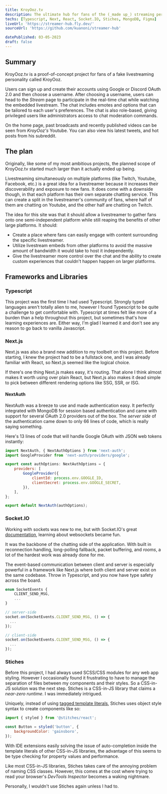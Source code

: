 ```yaml
---
title: KroyOoz.tv
description: The ultimate hub for fans of the (_made up_) streaming personality, KroyOoz!
techs: [Typescript, Next, React, Socket.IO, Stiches, MongoDB, Figma]
liveUrl: 'https://streamer-hub.fly.dev/'
sourceUrl: 'https://github.com/kuanoni/streamer-hub'

datePublished: 03-05-2023
draft: false
---
```



## Summary

KroyOoz.tv is a proof-of-concept project for fans of a fake livestreaming personality called KroyOoz.

Users can sign up and create their accounts using Google or Discord OAuth 2.0 and then choose a username. After choosing a username, users can head to the _Stream_ page to participate in the real-time chat while watching the embedded livestream. The chat includes emotes and options that can be tailored to each user's preferences. The chat is also role-based, giving privileged users like administrators access to chat moderation commands.

On the home page, past broadcasts and recently published videos can be seen from _KroyOoz's_ Youtube. You can also view his latest tweets, and hot posts from his subreddit.

## The plan

Originally, like some of my most ambitious projects, the planned scope of KroyOoz.tv started much larger than it actually ended up being.

Livestreaming simultaneously on multiple platforms (like Twitch, Youtube, Facebook, etc.) is a great idea for a livestreamer because it increases their discoverability and exposure to new fans. It does come with a downside though, in that each platform has their own separate chatting service. This can create a split in the livestreamer's community of fans, where half of them are chatting on Youtube, and the other half are chatting on Twitch.

The idea for this site was that it should allow a livestreamer to gather fans onto one semi-independent platform while still reaping the benefits of other large platforms. It should:

-   Create a place where fans can easily engage with content surrounding the specific livestreamer.
-   Utilize livestream embeds from other platforms to avoid the massive amount of bandwidth it would take to host it independently.
-   Give the livestreamer more control over the chat and the ability to create custom experiences that couldn't happen happen on larger platforms.

## Frameworks and Libraries

### Typescript

This project was the first time I had used Typescript. Strongly typed languages aren't totally alien to me, however I found Typescript to be quite a challenge to get comfortable with. Typescript at times felt like more of a burden than a help throughout this project, but sometimes that's how learning experiences are. Either way, I'm glad I learned it and don't see any reason to go back to vanilla Javascript.

### Next.js

Next.js was also a brand new addition to my toolbelt on this project. Before starting, I knew the project had to be a fullstack one, and I was already familiar with React, so Next.js seemed like the logical choice.

If there's one thing Next.js makes easy, it's routing. That alone I think almost makes it worth using over plain React, but Next.js also makes it dead simple to pick between different rendering options like SSG, SSR, or ISG.

#### NextAuth

NextAuth was a breeze to use and made authentication easy. It perfectly integrated with MongoDB for session based authentication and came with support for several OAuth 2.0 providers out of the box. The _server side_ of the authentication came down to only 66 lines of code, which is really saying something.

Here's 13 lines of code that will handle Google OAuth with JSON web tokens instantly:

```js
import NextAuth, { NextAuthOptions } from 'next-auth';
import GoogleProvider from 'next-auth/providers/google';

export const authOptions: NextAuthOptions = {
	providers: [
		GoogleProvider({
			clientId: process.env.GOOGLE_ID,
			clientSecret: process.env.GOOGLE_SECRET,
		}),
	],
};

export default NextAuth(authOptions);
```

### Socket.IO

Working with sockets was new to me, but with Socket.IO's great [documentation](https://socket.io/docs/v4/), learning about websockets became fun.

It was the backbone of the chatting side of the application. With built in reconnection handling, long-polling fallback, packet buffering, and _rooms_, a lot of the hardest work was already done for me.

The event-based communication between client and server is especially powerful in a framework like Next.js where both client and server exist on the same codebase. Throw in Typescript, and you now have type safety across the board.

```js
enum SocketEvents {
	CLIENT_SEND_MSG,
    ...
}

// server-side
socket.on(SocketEvents.CLIENT_SEND_MSG, () => {
  ...
});

// client-side
socket.on(SocketEvents.CLIENT_SEND_MSG, () => {
  ...
});
```

### Stiches

Before this project, I had always used SCSS/CSS modules for any web app styling. However I occasionally found it frustrating to have to manage the separation of files between my components and their styles. So a CSS-in-JS solution was the next step. Stiches is a CSS-in-JS library that claims a _near-zero runtime_. I was immediately intrigued.

Uniquely, instead of using [tagged template literals](https://developer.mozilla.org/en-US/docs/Web/JavaScript/Reference/Template_literals#tagged_templates), Stiches uses object style syntax to create components like so:

```js
import { styled } from '@stitches/react';

const Button = styled('button', {
	backgroundColor: 'gainsboro',
});
```

With IDE extensions easily solving the issue of auto-completion inside the template literals of other CSS-in-JS libraries, the advantage of this seems to be type checking for property values and performance.

Like most CSS-in-JS libraries, Stiches takes care of the annoying problem of naming CSS classes. However, this comes at the cost where trying to read your browser's _DevTools Inspector_ becomes a waking nightmare.

<CaptionedImage
	src='/images/projects/kroyooz-tv/stiches-devtools.webp'
	alt='screenshot of Chrome DevTools inspector of a project styled with Stiches'
	caption='The "randomly generated classname" soup of Stiches.'
/>

Personally, I wouldn't use Stiches again unless I had to.
